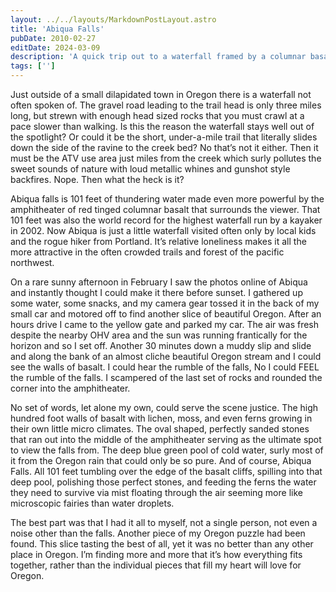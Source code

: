 ```yaml
---
layout: ../../layouts/MarkdownPostLayout.astro
title: 'Abiqua Falls'
pubDate: 2010-02-27
editDate: 2024-03-09
description: 'A quick trip out to a waterfall framed by a columnar basalt amphitheater'
tags: ['']
---
```


Just outside of a small dilapidated town in Oregon there is a waterfall not often spoken of. The gravel road leading to the trail head is only three miles long, but strewn with enough head sized rocks that you must crawl at a pace slower than walking. Is this the reason the waterfall stays well out of the spotlight? Or could it be the short, under-a-mile trail that literally slides down the side of the ravine to the creek bed? No that’s not it either. Then it must be the ATV use area just miles from the creek which surly pollutes the sweet sounds of nature with loud metallic whines and gunshot style backfires. Nope. Then what the heck is it?

Abiqua falls is 101 feet of thundering water made even more powerful by the amphitheater of red tinged columnar basalt that surrounds the viewer. That 101 feet was also the world record for the highest waterfall run by a kayaker in 2002. Now Abiqua is just a little waterfall visited often only by local kids and the rogue hiker from Portland. It’s relative loneliness makes it all the more attractive in the often crowded trails and forest of the pacific northwest.

On a rare sunny afternoon in February I saw the photos online of Abiqua and instantly thought I could make it there before sunset. I gathered up some water, some snacks, and my camera gear tossed it in the back of my small car and motored off to find another slice of beautiful Oregon. After an hours drive I came to the yellow gate and parked my car. The air was fresh despite the nearby OHV area and the sun was running frantically for the horizon and so I set off. Another 30 minutes down a muddy slip and slide and along the bank of an almost cliche beautiful Oregon stream and I could see the walls of basalt. I could hear the rumble of the falls, No I could FEEL the rumble of the falls. I scampered of the last set of rocks and rounded the corner into the amphitheater.

No set of words, let alone my own, could serve the scene justice. The high hundred foot walls of basalt with lichen, moss, and even ferns growing in their own little micro climates. The oval shaped, perfectly sanded stones that ran out into the middle of the amphitheater serving as the ultimate spot to view the falls from. The deep blue green pool of cold water, surly most of it from the Oregon rain that could only be so pure. And of course, Abiqua Falls. All 101 feet tumbling over the edge of the basalt cliffs, spilling into that deep pool, polishing those perfect stones, and feeding the ferns the water they need to survive via mist floating through the air seeming more like microscopic fairies than water droplets.

The best part was that I had it all to myself, not a single person, not even a noise other than the falls. Another piece of my Oregon puzzle had been found. This slice tasting the best of all, yet it was no better than any other place in Oregon. I’m finding more and more that it’s how everything fits together, rather than the individual pieces that fill my heart will love for Oregon.
